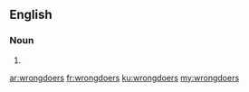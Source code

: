 ==English==

===Noun===
{{head|en|plural}}

# {{plural of|wrongdoer|lang=en}}

[[ar:wrongdoers]]
[[fr:wrongdoers]]
[[ku:wrongdoers]]
[[my:wrongdoers]]